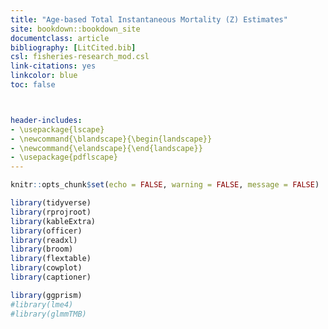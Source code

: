 ```yaml
--- 
title: "Age-based Total Instantaneous Mortality (Z) Estimates" 
site: bookdown::bookdown_site
documentclass: article
bibliography: [LitCited.bib]
csl: fisheries-research_mod.csl
link-citations: yes
linkcolor: blue
toc: false



header-includes:
- \usepackage{lscape}
- \newcommand{\blandscape}{\begin{landscape}}
- \newcommand{\elandscape}{\end{landscape}}
- \usepackage{pdflscape}
---
```


```r

knitr::opts_chunk$set(echo = FALSE, warning = FALSE, message = FALSE)

```

```r

library(tidyverse)
library(rprojroot)
library(kableExtra)
library(officer)
library(readxl)
library(broom)
library(flextable)
library(cowplot)
library(captioner)

library(ggprism)
#library(lme4)
#library(glmmTMB)

```



